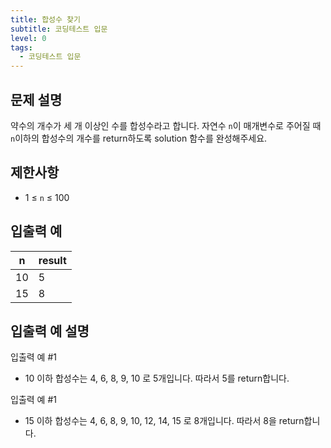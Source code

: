 ```yaml
---
title: 합성수 찾기
subtitle: 코딩테스트 입문
level: 0
tags:
  - 코딩테스트 입문
---
```


## 문제 설명

약수의 개수가 세 개 이상인 수를 합성수라고 합니다. 자연수 `n`이 매개변수로 주어질 때 `n`이하의 합성수의 개수를 return하도록 solution 함수를 완성해주세요.

## 제한사항

- 1 ≤ `n` ≤ 100

## 입출력 예

| n   | result |
| --- | ------ |
| 10  | 5      |
| 15  | 8      |

## 입출력 예 설명

입출력 예 #1

- 10 이하 합성수는 4, 6, 8, 9, 10 로 5개입니다. 따라서 5를 return합니다.

입출력 예 #1

- 15 이하 합성수는 4, 6, 8, 9, 10, 12, 14, 15 로 8개입니다. 따라서 8을 return합니다.

